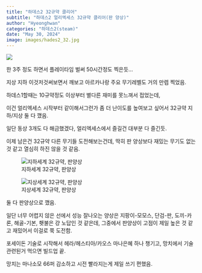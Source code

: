 ```yaml
---
title: "하데스2 32규약 클리어"
subtitle: "하데스2 얼리엑세스 32규약 클리어(판 양상)"
author: "Hyeonghwan"
categories: "하데스2(steam)"
date: "May 30, 2024"
image: images/hades2_32.jpg
---
```


![](images/hades2_32.jpg)

한 3주 정도 하면서 플레이타임 벌써 50시간정도 찍은듯...

지상 지하 이것저것써보면서 깨보고 아르카나랑 주요 무기레벨도 거의 만렙 찍었음.

하데스1할때는 10규약정도 이상부터 별다른 재미를 못느껴서 접었는데,

이건 얼리엑세스 시작부터 같이해서그런가 좀 더 난이도를 높여보고 싶어서 32규약 지하/지상 둘 다 깼음.

일단 동상 3개도 다 해금했겠다, 얼리엑세스에서 즐길건 대부분 다 즐긴듯.

이제 남은건 32규약 다른 무기들 도전해보는건데, 딱히 판 양상보다 재밌는 무기도 없는 것 같고 열심히 하진 않을 것 같음.

![지하세계 32규약, 판양상](images/hades2_32_1.jpg)

![지상세계 32규약, 판양상](images/hades2_32_2.jpg)

둘 다 판양상으로 깼음.

일단 너무 어렵지 않은 선에서 성능 잘나오는 양상은 지팡이-모모스, 단검-판, 도끼-카론, 해골-기본, 횃불은 걍 노답인 것 같은데, 그중에서 판양상이 고점이 제일 높은 것 같고 재밌어서 이걸로 쭉 도전함.

포세이돈 기술로 시작해서 헤라/헤스티아/카오스 마나은혜 하나 챙기고, 망치에서 기술 관련된거 먹으면 빌드업 끝.

망치는 마나소모 66퍼 감소하고 시전 빨라지는게 제일 쓰기 편했음.